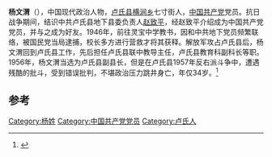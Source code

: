 {{Multiple issues|
{{Notability Unreferenced|time=2020-08-02T11:42:50+00:00}}
{{Onesource|time=2020-08-02T11:42:50+00:00}}
{{Original research|time=2020-08-02T11:42:50+00:00}}
{{Refimprove|time=2020-08-02T11:42:50+00:00}}
}}
'''杨文渭'''（{{bd|1923年||1957年|}}），中国现代政治人物，[[卢氏县|卢氏县]][[横涧乡|横涧乡]]七寸街人，[[中国共产党|中国共产党]]党员。抗日战争期间，结识中共卢氏县地下县委负责人[[赵致平|赵致平]]，经赵致平介绍成为中国共产党党员，并与之成为好友。1946年，前往灵宝中学教书，因和中共地下党员频繁联络，被国民党当局逮捕，校长多方进行营救才将其获释。解放军攻占卢氏县后，杨文渭回到卢氏县工作，先后担任卢氏县联中教导主任，卢氏县教育科副科长等职。1956年，杨文渭当选为卢氏县副县长，但是在卢氏县1957年反右派斗争中，遭遇残酷的批斗，受到错误批判，不堪政治压力跳井身亡，年仅34岁。<ref>{{Cite web|title=杨文渭_卢氏当代人物专题|url=http://mren.bytravel.cn/history/5/yangwenwei9992507.html|accessdate=2020-07-26|work=mren.bytravel.cn}}</ref>

[[Category:杨姓|Category:杨姓]]

== 参考 ==
{{reflist}}


[[Category:中国共产党党员|Category:中国共产党党员]]
[[Category:卢氏人|Category:卢氏人]]